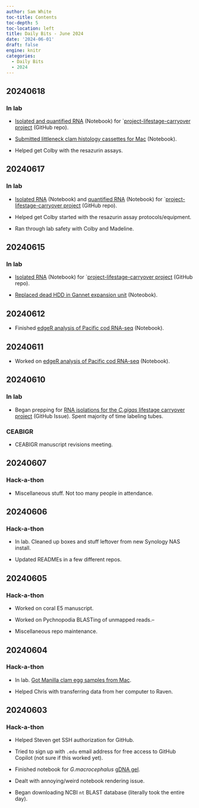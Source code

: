 ```yaml
---
author: Sam White
toc-title: Contents
toc-depth: 5
toc-location: left
title: Daily Bits - June 2024
date: '2024-06-01'
draft: false
engine: knitr
categories: 
  - Daily Bits
  - 2024
---
```

## 20240618

### In lab

- [Isolated and quantified RNA](../2024-06-18-RNA-Isolation-and-Quantification---C.gigas-Lifestage-Carryover-Seed-Juvenile-and-Adult/index.qmd) (Notebook) for `[project-lifestage-carryover project](https://github.com/RobertsLab/project-gigas-carryover/tree/main) (GitHub repo).

- [Submitted littleneck clam histology cassettes for Mac](../2024-06-18-Samples-Submitted---Littleneck-Clam-Histology-Cassettes-to-UW-Pathology-Research-Services-Laboratory/index.qmd) (Notebook).

- Helped get Colby with the resazurin assays.

## 20240617

### In lab

- [Isolated RNA](../2024-06-17-RNA-Isolation---C.gigas-Lifestage-Carryover-Seed-Juvenile-and-Adult/index.qmd) (Notebook) and [quantified RNA](../2024-06-17-RNA-Quantification---C.gigas-RNA-Lifestage-Carryover-from-20240615-and-20240617/index.qmd) (Notebook) for `[project-lifestage-carryover project](https://github.com/RobertsLab/project-gigas-carryover/tree/main) (GitHub repo).

- Helped get Colby started with the resazurin assay protocols/equipment.

- Ran through lab safety with Colby and Madeline.

## 20240615

### In lab

- [Isolated RNA](../2024-06-15-RNA-Isolation---C.gigas-Lifestage-Carryover-Seed-Juvenile-Adult/index.qmd) (Notebook) for `[project-lifestage-carryover project](https://github.com/RobertsLab/project-gigas-carryover/tree/main) (GitHub repo).

- [Replaced dead HDD in Gannet expansion unit](../2024-06-15-Computer-Maintenance---Replace-Bad-HDD-on-Gannet/index.qmd) (Noteobok).




## 20240612

- Finished [edgeR analysis of Pacific cod RNA-seq](../2024-06-12-Differential-Gene-Expression---G.macrocephalus-RNA-seq-9C-vs-16C-Using-edgeR/index.qmd) (Notebook).

## 20240611

- Worked on [edgeR analysis of Pacific cod RNA-seq](../2024-06-12-Differential-Gene-Expression---G.macrocephalus-RNA-seq-9C-vs-16C-Using-edgeR/index.qmd) (Notebook).

## 20240610

### In lab

- Began prepping for [RNA isolations for the _C.gigas_ lifestage carryover project](https://github.com/RobertsLab/resources/issues/1891) (GitHub Issue). Spent majority of time labeling tubes.

### CEABIGR

- CEABIGR manuscript revisions meeting.


## 20240607

### Hack-a-thon

- Miscellaneous stuff. Not too many people in attendance.

## 20240606

### Hack-a-thon

- In lab. Cleaned up boxes and stuff leftover from new Synology NAS install.

- Updated READMEs in a few different repos.

## 20240605

### Hack-a-thon

- Worked on coral E5 manuscript.

- Worked on Pychnopodia BLASTing of unmapped reads.--

- Miscellaneous repo maintenance.


## 20240604

### Hack-a-thon

- In lab. [Got Manilla clam egg samples from Mac](../2024-06-04-Samples-Received---Lajonkairia-lajonkairii-Egg-Samples-from-Mackenzie-Gavery/index.qmd).

- Helped Chris with transferring data from her computer to Raven.


## 20240603

### Hack-a-thon

- Helped Steven get SSH authorization for GitHub.

- Tried to sign up with `.edu` email address for free access to GitHub Copilot (not sure if this worked yet).

- Finished notebook for _G.macrocephalus_ [gDNA gel](../2024-05-31-Agarose-Gel---G.macrocephalus-gDNA-from-20240521/index.qmd).

- Dealt with annoying/weird notebook rendering issue.

- Began downloading NCBI `nt` BLAST database (literally took the entire day).
